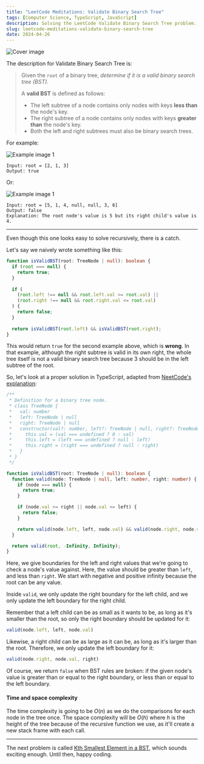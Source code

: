 ```yaml
---
title: "LeetCode Meditations: Validate Binary Search Tree"
tags: [Computer Science, TypeScript, JavaScript]
description: Solving the LeetCode Validate Binary Search Tree problem.
slug: leetcode-meditations-validate-binary-search-tree
date: 2024-04-26
---
```


![Cover image](/blog/post-images/2024-04-26/38-lm.png)

The description for Validate Binary Search Tree is:

> Given the `root` of a binary tree, _determine if it is a valid binary search tree (BST)_.
>
> A **valid BST** is defined as follows:
>
> - The left subtree of a node contains only nodes with keys **less than** the node's key.
> - The right subtree of a node contains only nodes with keys **greater than** the node's key.
> - Both the left and right subtrees must also be binary search trees.

For example: 

<img src="https://assets.leetcode.com/uploads/2020/12/01/tree1.jpg" alt="Example image 1" />

```
Input: root = [2, 1, 3]
Output: true
```

Or:

<img src="https://assets.leetcode.com/uploads/2020/12/01/tree2.jpg" alt="Example image 1" />

```
Input: root = [5, 1, 4, null, null, 3, 6]
Output: false
Explanation: The root node's value is 5 but its right child's value is 4.
```

---

Even though this one looks easy to solve recursively, there is a catch. 

Let's say we naively wrote something like this:

```ts
function isValidBST(root: TreeNode | null): boolean {
  if (root === null) {
    return true;
  }
    
  if (
    (root.left !== null && root.left.val >= root.val) ||
    (root.right !== null && root.right.val <= root.val)
  ) {
    return false;
  }
    
  return isValidBST(root.left) && isValidBST(root.right);
}
```

This would return `true` for the second example above, which is **wrong**. In that example, although the right subtree is valid in its own right, the whole tree itself is not a valid binary search tree because 3 should be in the left subtree of the root.

So, let's look at a proper solution in TypeScript, adapted from [NeetCode's explanation](https://www.youtube.com/watch?v=s6ATEkipzow):

```ts
/**
 * Definition for a binary tree node.
 * class TreeNode {
 *   val: number
 *   left: TreeNode | null
 *   right: TreeNode | null
 *   constructor(val?: number, left?: TreeNode | null, right?: TreeNode | null) {
 *     this.val = (val === undefined ? 0 : val)
 *     this.left = (left === undefined ? null : left)
 *     this.right = (right === undefined ? null : right)
 *   }
 * }
 */

function isValidBST(root: TreeNode | null): boolean {
  function valid(node: TreeNode | null, left: number, right: number) {
    if (node === null) {
      return true;
    }

    if (node.val >= right || node.val <= left) {
      return false;
    }

    return valid(node.left, left, node.val) && valid(node.right, node.val, right);
  }

  return valid(root, -Infinity, Infinity);
}
```

Here, we give boundaries for the left and right values that we're going to check a node's value against. Here, the value should be greater than `left`, and less than `right`. We start with negative and positive infinity because the root can be any value. 

Inside `valid`, we only update the right boundary for the left child, and we only update the left boundary for the right child. 

<Note>
Remember that a left child can be as small as it wants to be, as long as it's smaller than the root, so only the right boundary should be updated for it:

```ts
valid(node.left, left, node.val)
```

Likewise, a right child can be as large as it can be, as long as it's larger than the root. Therefore, we only update the left boundary for it:

```ts
valid(node.right, node.val, right)
```
</Note>

Of course, we return `false` when BST rules are broken: if the given node's value is greater than or equal to the right boundary, or less than or equal to the left boundary.

#### Time and space complexity

The time complexity is going to be $O(n)$ as we do the comparisons for each node in the tree once. The space complexity will be $O(h)$ where $h$ is the height of the tree because of the recursive function we use, as it'll create a new stack frame with each call.

---

The next problem is called [Kth Smallest Element in a BST](https://leetcode.com/problems/kth-smallest-element-in-a-bst/), which sounds exciting enough. Until then, happy coding.
